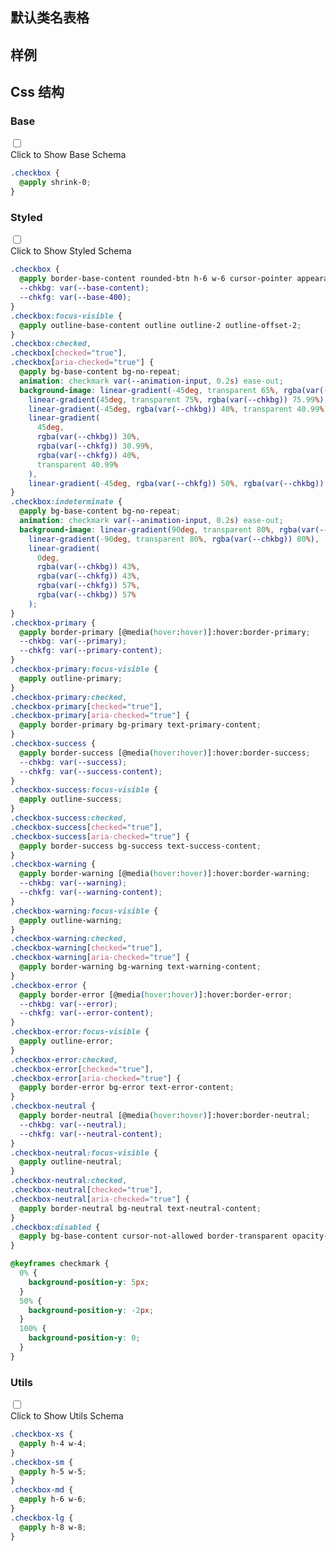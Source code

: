 

## 默认类名表格
  
<CssTable name="checkbox" />
  
## 样例
  
<Demo></Demo>
  
## Css 结构


### Base

<div className="collapse">
<input type="checkbox" /> 
<div class="collapse-title px-0">
<span class="btn">Click to Show Base Schema</span>
</div>
<div class="collapse-content"> 

```css
.checkbox {
  @apply shrink-0;
}

```

</div>
</div>



### Styled

<div className="collapse">
<input type="checkbox" /> 
<div class="collapse-title px-0">
<span class="btn">Click to Show Styled Schema</span>
</div>
<div class="collapse-content"> 

```css
.checkbox {
  @apply border-base-content rounded-btn h-6 w-6 cursor-pointer appearance-none border border-opacity-20;
  --chkbg: var(--base-content);
  --chkfg: var(--base-400);
}
.checkbox:focus-visible {
  @apply outline-base-content outline outline-2 outline-offset-2;
}
.checkbox:checked,
.checkbox[checked="true"],
.checkbox[aria-checked="true"] {
  @apply bg-base-content bg-no-repeat;
  animation: checkmark var(--animation-input, 0.2s) ease-out;
  background-image: linear-gradient(-45deg, transparent 65%, rgba(var(--chkbg)) 65.99%),
    linear-gradient(45deg, transparent 75%, rgba(var(--chkbg)) 75.99%),
    linear-gradient(-45deg, rgba(var(--chkbg)) 40%, transparent 40.99%),
    linear-gradient(
      45deg,
      rgba(var(--chkbg)) 30%,
      rgba(var(--chkfg)) 30.99%,
      rgba(var(--chkfg)) 40%,
      transparent 40.99%
    ),
    linear-gradient(-45deg, rgba(var(--chkfg)) 50%, rgba(var(--chkbg)) 50.99%);
}
.checkbox:indeterminate {
  @apply bg-base-content bg-no-repeat;
  animation: checkmark var(--animation-input, 0.2s) ease-out;
  background-image: linear-gradient(90deg, transparent 80%, rgba(var(--chkbg)) 80%),
    linear-gradient(-90deg, transparent 80%, rgba(var(--chkbg)) 80%),
    linear-gradient(
      0deg,
      rgba(var(--chkbg)) 43%,
      rgba(var(--chkfg)) 43%,
      rgba(var(--chkfg)) 57%,
      rgba(var(--chkbg)) 57%
    );
}
.checkbox-primary {
  @apply border-primary [@media(hover:hover)]:hover:border-primary;
  --chkbg: var(--primary);
  --chkfg: var(--primary-content);
}
.checkbox-primary:focus-visible {
  @apply outline-primary;
}
.checkbox-primary:checked,
.checkbox-primary[checked="true"],
.checkbox-primary[aria-checked="true"] {
  @apply border-primary bg-primary text-primary-content;
}
.checkbox-success {
  @apply border-success [@media(hover:hover)]:hover:border-success;
  --chkbg: var(--success);
  --chkfg: var(--success-content);
}
.checkbox-success:focus-visible {
  @apply outline-success;
}
.checkbox-success:checked,
.checkbox-success[checked="true"],
.checkbox-success[aria-checked="true"] {
  @apply border-success bg-success text-success-content;
}
.checkbox-warning {
  @apply border-warning [@media(hover:hover)]:hover:border-warning;
  --chkbg: var(--warning);
  --chkfg: var(--warning-content);
}
.checkbox-warning:focus-visible {
  @apply outline-warning;
}
.checkbox-warning:checked,
.checkbox-warning[checked="true"],
.checkbox-warning[aria-checked="true"] {
  @apply border-warning bg-warning text-warning-content;
}
.checkbox-error {
  @apply border-error [@media(hover:hover)]:hover:border-error;
  --chkbg: var(--error);
  --chkfg: var(--error-content);
}
.checkbox-error:focus-visible {
  @apply outline-error;
}
.checkbox-error:checked,
.checkbox-error[checked="true"],
.checkbox-error[aria-checked="true"] {
  @apply border-error bg-error text-error-content;
}
.checkbox-neutral {
  @apply border-neutral [@media(hover:hover)]:hover:border-neutral;
  --chkbg: var(--neutral);
  --chkfg: var(--neutral-content);
}
.checkbox-neutral:focus-visible {
  @apply outline-neutral;
}
.checkbox-neutral:checked,
.checkbox-neutral[checked="true"],
.checkbox-neutral[aria-checked="true"] {
  @apply border-neutral bg-neutral text-neutral-content;
}
.checkbox:disabled {
  @apply bg-base-content cursor-not-allowed border-transparent opacity-20;
}

@keyframes checkmark {
  0% {
    background-position-y: 5px;
  }
  50% {
    background-position-y: -2px;
  }
  100% {
    background-position-y: 0;
  }
}

```

</div>
</div>



### Utils

<div className="collapse">
<input type="checkbox" /> 
<div class="collapse-title px-0">
<span class="btn">Click to Show Utils Schema</span>
</div>
<div class="collapse-content"> 

```css
.checkbox-xs {
  @apply h-4 w-4;
}
.checkbox-sm {
  @apply h-5 w-5;
}
.checkbox-md {
  @apply h-6 w-6;
}
.checkbox-lg {
  @apply h-8 w-8;
}

```

</div>
</div>




